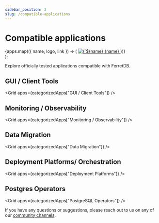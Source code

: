 ```yaml
---
sidebar_position: 3
slug: /compatible-applications
---
```


# Compatible applications



  <div className={styles.container}>
    <div className={styles.grid}>
      {apps.map(({ name, logo, link }) => (
        <a
          key={name}
          href={link}
          target="_blank"
          rel="noopener noreferrer"
          className={`${styles.card} card`}
        >
          <img
            src={logo}
            alt={`${name} logo`}
            className={`${styles.logo} no-zoom`}
          />
          {name}
        </a>
      ))}
    </div>
  </div>
);

Explore officially tested applications compatible with FerretDB.

<div style={{ marginTop: '3rem' }} />

## GUI / Client Tools

<Grid apps={categorizedApps["GUI / Client Tools"]} />

## Monitoring / Observability

<Grid apps={categorizedApps["Monitoring / Observability"]} />

## Data Migration

<Grid apps={categorizedApps["Data Migration"]} />

## Deployment Platforms/ Orchestration

<Grid apps={categorizedApps["Deployment Platforms"]} />

## Postgres Operators

<Grid apps={categorizedApps["PostgreSQL Operators"]} />

If you have any questions or suggestions, please reach out to us on any of our [community channels](../introduction.md#community).
